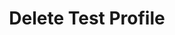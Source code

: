 ---
title: Delete Test Profile
openapi: Delete /test_framework/v1/test-profiles/{id}/
slug: delete-test-profile
---